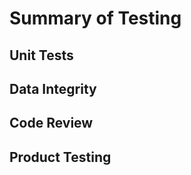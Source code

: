 # Summary of Testing


## Unit Tests



## Data Integrity



## Code Review



## Product Testing




